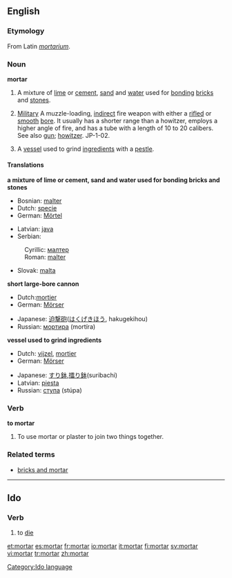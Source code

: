 ==English==
===Etymology===
From Latin ''[[mortarium]]''.

===Noun===
'''mortar'''

# {{uncountable}} A mixture of [[lime]] or [[cement]], [[sand]] and [[water]] used for [[bonding]] [[brick]]s and [[stone]]s.
# {{countable}} [[Military]] A muzzle-loading, [[indirect]] fire weapon with either a [[rifle]]d or [[smooth]] [[bore]]. It usually has a shorter range than a howitzer, employs a higher angle of fire, and has a tube with a length of 10 to 20 calibers. See also [[gun]]; [[howitzer]]. JP-1-02.
# {{countable}} A [[vessel]] used to grind [[ingredient]]s with a [[pestle]].

====Translations====
'''a mixture of lime or cement, sand and water used for bonding bricks and stones'''
{{top}}
*Bosnian: [[malter#Bosnian|malter]] {{m}}
*Dutch: [[specie]]
*German: [[Mörtel]] {{m}}
{{mid}}
*Latvian: [[java]] {{f}}
*Serbian:
:Cyrillic: [[малтер]] {{m}}
:Roman: [[malter#Serbian|malter]] {{m}}
*Slovak: [[malta#Slovak|malta]] {{f}}
{{bottom}}
'''short large-bore cannon'''
{{top}}
*Dutch:[[mortier]]
*German: [[Mörser]] {{m}}
{{mid}}
*Japanese: [[迫撃砲]]([[はくげきほう]], hakugekihou)
*Russian: [[мортира]] (mortíra) {{f}}
{{bottom}}
'''vessel used to grind ingredients'''
{{top}}
*Dutch: [[vijzel]], [[mortier]]
*German: [[Mörser]] {{m}}
{{mid}}
*Japanese: [[すり鉢]],[[擂り鉢]](suribachi)
*Latvian: [[piesta]] {{f}}
*Russian: [[ступа]] (stúpa) {{f}}
{{bottom}}

=== Verb ===
'''to mortar'''
#To use mortar or plaster to join two things together.

===Related terms===
*[[bricks and mortar]]

----
==Ido==
===Verb===
# to [[die]]

[[Category:Ido language]]

[[et:mortar]]
[[es:mortar]]
[[fr:mortar]]
[[io:mortar]]
[[it:mortar]]
[[fi:mortar]]
[[sv:mortar]]
[[vi:mortar]]
[[tr:mortar]]
[[zh:mortar]]